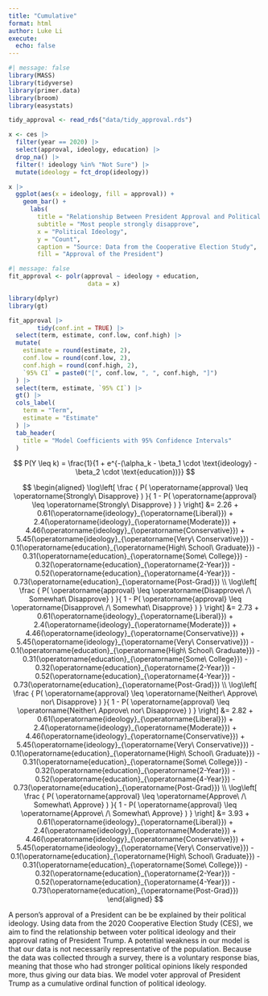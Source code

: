 ```yaml
---
title: "Cumulative"
format: html
author: Luke Li
execute: 
  echo: false
---
```


```r
#| message: false
library(MASS)
library(tidyverse)
library(primer.data)
library(broom)
library(easystats)

tidy_approval <- read_rds("data/tidy_approval.rds")

```

```r
x <- ces |>
  filter(year == 2020) |>
  select(approval, ideology, education) |>
  drop_na() |> 
  filter(! ideology %in% "Not Sure") |> 
  mutate(ideology = fct_drop(ideology))

x |> 
  ggplot(aes(x = ideology, fill = approval)) + 
    geom_bar() + 
      labs(
        title = "Relationship Between President Approval and Political ideology",
        subtitle = "Most people strongly disapprove",
        x = "Political Ideology",
        y = "Count",
        caption = "Source: Data from the Cooperative Election Study",
        fill = "Approval of the President")
```

```r
#| message: false
fit_approval <- polr(approval ~ ideology + education,
                      data = x)
```

```r
library(dplyr)
library(gt)

fit_approval |> 
        tidy(conf.int = TRUE) |>
  select(term, estimate, conf.low, conf.high) |>
  mutate(
    estimate = round(estimate, 2),
    conf.low = round(conf.low, 2),
    conf.high = round(conf.high, 2),
    `95% CI` = paste0("[", conf.low, ", ", conf.high, "]")
  ) |>
  select(term, estimate, `95% CI`) |>
  gt() |>
  cols_label(
    term = "Term",
    estimate = "Estimate"
  ) |>
  tab_header(
    title = "Model Coefficients with 95% Confidence Intervals"
  )
```

$$
P(Y \leq k) = \frac{1}{1 + e^{-(\alpha_k - \beta_1 \cdot \text{ideology} - \beta_2 \cdot \text{education})}}
$$

$$
\begin{aligned}
\log\left[ \frac { P( \operatorname{approval}  \leq  \operatorname{Strongly\ Disapprove} ) }{ 1 - P( \operatorname{approval}  \leq  \operatorname{Strongly\ Disapprove} ) } \right] &= 2.26 + 0.61(\operatorname{ideology}_{\operatorname{Liberal}}) + 2.4(\operatorname{ideology}_{\operatorname{Moderate}}) + 4.46(\operatorname{ideology}_{\operatorname{Conservative}}) + 5.45(\operatorname{ideology}_{\operatorname{Very\ Conservative}}) - 0.1(\operatorname{education}_{\operatorname{High\ School\ Graduate}}) - 0.31(\operatorname{education}_{\operatorname{Some\ College}}) - 0.32(\operatorname{education}_{\operatorname{2-Year}}) - 0.52(\operatorname{education}_{\operatorname{4-Year}}) - 0.73(\operatorname{education}_{\operatorname{Post-Grad}}) \\
\log\left[ \frac { P( \operatorname{approval}  \leq  \operatorname{Disapprove\ /\ Somewhat\ Disapprove} ) }{ 1 - P( \operatorname{approval}  \leq  \operatorname{Disapprove\ /\ Somewhat\ Disapprove} ) } \right] &= 2.73 + 0.61(\operatorname{ideology}_{\operatorname{Liberal}}) + 2.4(\operatorname{ideology}_{\operatorname{Moderate}}) + 4.46(\operatorname{ideology}_{\operatorname{Conservative}}) + 5.45(\operatorname{ideology}_{\operatorname{Very\ Conservative}}) - 0.1(\operatorname{education}_{\operatorname{High\ School\ Graduate}}) - 0.31(\operatorname{education}_{\operatorname{Some\ College}}) - 0.32(\operatorname{education}_{\operatorname{2-Year}}) - 0.52(\operatorname{education}_{\operatorname{4-Year}}) - 0.73(\operatorname{education}_{\operatorname{Post-Grad}}) \\
\log\left[ \frac { P( \operatorname{approval}  \leq  \operatorname{Neither\ Approve\ nor\ Disapprove} ) }{ 1 - P( \operatorname{approval}  \leq  \operatorname{Neither\ Approve\ nor\ Disapprove} ) } \right] &= 2.82 + 0.61(\operatorname{ideology}_{\operatorname{Liberal}}) + 2.4(\operatorname{ideology}_{\operatorname{Moderate}}) + 4.46(\operatorname{ideology}_{\operatorname{Conservative}}) + 5.45(\operatorname{ideology}_{\operatorname{Very\ Conservative}}) - 0.1(\operatorname{education}_{\operatorname{High\ School\ Graduate}}) - 0.31(\operatorname{education}_{\operatorname{Some\ College}}) - 0.32(\operatorname{education}_{\operatorname{2-Year}}) - 0.52(\operatorname{education}_{\operatorname{4-Year}}) - 0.73(\operatorname{education}_{\operatorname{Post-Grad}}) \\
\log\left[ \frac { P( \operatorname{approval}  \leq  \operatorname{Approve\ /\ Somewhat\ Approve} ) }{ 1 - P( \operatorname{approval}  \leq  \operatorname{Approve\ /\ Somewhat\ Approve} ) } \right] &= 3.93 + 0.61(\operatorname{ideology}_{\operatorname{Liberal}}) + 2.4(\operatorname{ideology}_{\operatorname{Moderate}}) + 4.46(\operatorname{ideology}_{\operatorname{Conservative}}) + 5.45(\operatorname{ideology}_{\operatorname{Very\ Conservative}}) - 0.1(\operatorname{education}_{\operatorname{High\ School\ Graduate}}) - 0.31(\operatorname{education}_{\operatorname{Some\ College}}) - 0.32(\operatorname{education}_{\operatorname{2-Year}}) - 0.52(\operatorname{education}_{\operatorname{4-Year}}) - 0.73(\operatorname{education}_{\operatorname{Post-Grad}})
\end{aligned}
$$

A person's approval of a President can be be explained by their political ideology. Using data from the 2020 Cooperative Election Study (CES), we aim to find the relationship between voter political ideology and their approval rating of President Trump. A potential weakness in our model is that our data is not necessarily representative of the population. Because the data was collected through a survey, there is a voluntary response bias, meaning that those who had stronger political opinions likely responded more, thus giving our data bias. We model voter approval of President Trump as a cumulative ordinal function of political ideology.
